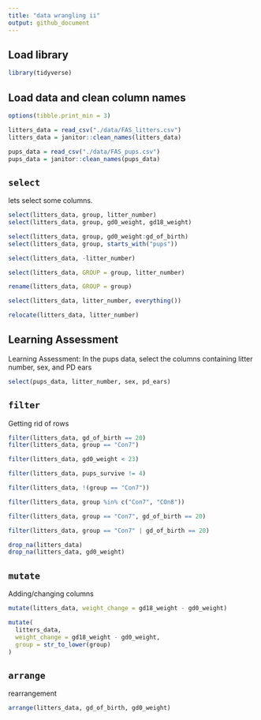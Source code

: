 ```yaml
---
title: "data wrangling ii"
output: github_document
---
```


## Load library

```r
library(tidyverse)
```

## Load data and clean column names

```r
options(tibble.print_min = 3)

litters_data = read_csv("./data/FAS_litters.csv")
litters_data = janitor::clean_names(litters_data)

pups_data = read_csv("./data/FAS_pups.csv")
pups_data = janitor::clean_names(pups_data)
```

## `select`

lets select some columns.

```r
select(litters_data, group, litter_number)
select(litters_data, group, gd0_weight, gd18_weight)

select(litters_data, group, gd0_weight:gd_of_birth)
select(litters_data, group, starts_with("pups"))

select(litters_data, -litter_number)

select(litters_data, GROUP = group, litter_number)

rename(litters_data, GROUP = group)

select(litters_data, litter_number, everything())

relocate(litters_data, litter_number)
```

## Learning Assessment

Learning Assessment: In the pups data, select the columns containing litter number, sex, and PD ears

```r
select(pups_data, litter_number, sex, pd_ears)
```

## `filter`

Getting rid of rows

```r
filter(litters_data, gd_of_birth == 20)
filter(litters_data, group == "Con7")

filter(litters_data, gd0_weight < 23)

filter(litters_data, pups_survive != 4)

filter(litters_data, !(group == "Con7"))

filter(litters_data, group %in% c("Con7", "COn8"))

filter(litters_data, group == "Con7", gd_of_birth == 20)

filter(litters_data, group == "Con7" | gd_of_birth == 20)

drop_na(litters_data)
drop_na(litters_data, gd0_weight)
```

## `mutate`

Adding/changing columns

```r
mutate(litters_data, weight_change = gd18_weight - gd0_weight)

mutate(
  litters_data,
  weight_change = gd18_weight - gd0_weight,
  group = str_to_lower(group)
)
```

## `arrange`

rearrangement

```r
arrange(litters_data, gd_of_birth, gd0_weight)
```

